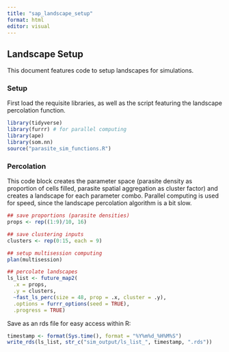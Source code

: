 ```yaml
---
title: "sap_landscape_setup"
format: html
editor: visual
---
```


## Landscape Setup

This document features code to setup landscapes for simulations.

### Setup

First load the requisite libraries, as well as the script featuring the landscape percolation function.

```r
library(tidyverse)
library(furrr) # for parallel computing
library(ape)
library(som.nn)
source("parasite_sim_functions.R")
```

### Percolation

This code block creates the parameter space (parasite density as proportion of cells filled, parasite spatial aggregation as cluster factor) and creates a landscape for each parameter combo. Parallel computing is used for speed, since the landscape percolation algorithm is a bit slow.

```r
## save proportions (parasite densities)
props <- rep((1:9)/10, 16)

## save clustering inputs
clusters <- rep(0:15, each = 9)

## setup multisession computing
plan(multisession)

## percolate landscapes
ls_list <- future_map2(
  .x = props,
  .y = clusters,
  ~fast_ls_perc(size = 48, prop = .x, cluster = .y),
  .options = furrr_options(seed = TRUE),
  .progress = TRUE)
```

Save as an rds file for easy access within R:

```r
timestamp <- format(Sys.time(), format = "%Y%m%d_%H%M%S")
write_rds(ls_list, str_c("sim_output/ls_list_", timestamp, ".rds"))
```
